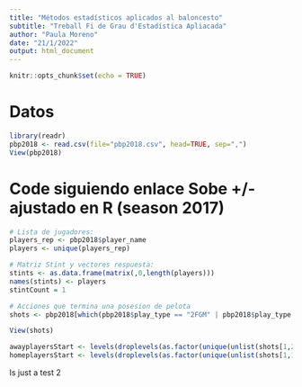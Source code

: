 ```yaml
---
title: "Métodos estadísticos aplicados al baloncesto"
subtitle: "Treball Fi de Grau d'Estadística Apliacada"
author: "Paula Moreno"
date: "21/1/2022"
output: html_document
---
```


```r
knitr::opts_chunk$set(echo = TRUE)
```

# Datos
```r
library(readr)
pbp2018 <- read.csv(file="pbp2018.csv", head=TRUE, sep=",")
View(pbp2018)
```

# Code siguiendo enlace Sobe +/- ajustado en R (season 2017)
```r
# Lista de jugadores:
players_rep <- pbp2018$player_name
players <- unique(players_rep)

# Matriz Stint y vectores respuesta:
stints <- as.data.frame(matrix(,0,length(players)))
names(stints) <- players
stintCount = 1

# Acciones que termina una posesion de pelota
shots <- pbp2018[which(pbp2018$play_type == "2FGM" | pbp2018$play_type == "3FGM" | pbp2018$play_type == "FTM" | pbp2018$play_type == "DRB" | pbp2018$play_type == "TOV"),]

View(shots)

awayplayersStart <- levels(droplevels(as.factor(unique(unlist(shots[1,24:28])))))
homeplayersStart <- levels(droplevels(as.factor(unique(unlist(shots[1,19:23])))))
```

Is just a test 2
